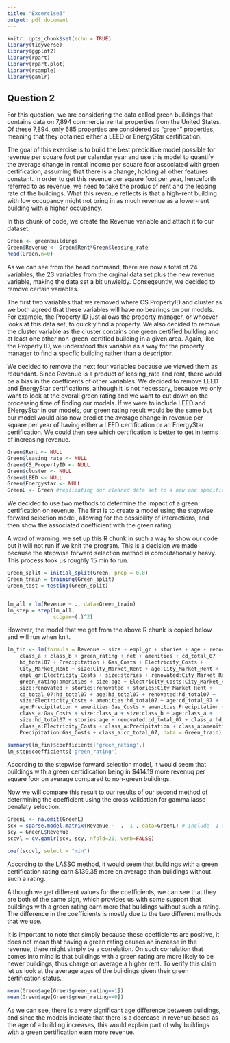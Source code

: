 ```yaml
---
title: "Excercise3"
output: pdf_document
---
```


```r
knitr::opts_chunk$set(echo = TRUE)
library(tidyverse)
library(ggplot2)
library(rpart)
library(rpart.plot)
library(rsample) 
library(gamlr)
```

## Question 2

For this question, we are considering the data called green buildings that contains data on 7,894 commercial rental properties from the United States. Of these 7,894, only 685 properties are considered as "green" properties, meaning that they obtained either a LEED or EnergyStar certification. 

The goal of this exercise is to build the best predicitive model possible for revenue per square foot per calendar year and use this model to quantify the average change in rental income per square foor associated with green certification, assuming that there is a change, holding all other features constant. In order to get this revenue per sqaure foot per year, henceforth referred to as revenue, we need to take the produc of rent and the leasing rate of the buildings. What this revenue reflects is that a high-rent building with low occupancy might not bring in as much revenue as a lower-rent building with a higher occupancy. 

In this chunk of code, we create the Revenue variable and attach it to our dataset. 


```r
Green <- greenbuildings
Green$Revenue <- Green$Rent*Green$leasing_rate
head(Green,n=0)
```

As we can see from the head command, there are now a total of 24 variables, the 23 variables from the orginal data set plus the new revenue variable, making the data set a bit unwieldy. Conseqeuntly, we decided to remove certain variables.

The first two variables that we removed where CS.PropertyID and cluster as we both agreed that these variables will have no bearings on our models. For example, the Property ID just allows the property manager, or whoever looks at this data set, to quickly find a property. We also decided to remove the cluster variable as the cluster contains one green certified building and at least one other non-green-certified building in a given area. Again, like the Property ID, we understood this variable as a way for the property manager to find a specfic building rather than a descriptor.

We decided to remove the next four variables because we viewed them as redundant. Since Revenue is a product of leasing_rate and rent, there would be a bias in the coefficents of other variables. We decided to remove LEED and EnergyStar certifications, although it is not necessary, because we only want to look at the overall green rating and we want to cut down on the processing time of finding our models. If we were to include LEED and ENergyStar in our models, our green rating result would be the same but our model would also now predict the average change in revenue per square per year of having either a LEED certification or an EnergyStar certification. We could then see which certification is better to get in terms of increasing revenue. 


```r
Green$Rent <- NULL
Green$leasing_rate <- NULL
Green$CS_PropertyID <- NULL
Green$cluster <- NULL
Green$LEED <- NULL
Green$Energystar <- NULL
GreenL <- Green #replicating our cleaned data set to a new one specifically for the LASSO
```


We decided to use two methods to determine the impact of a green certification on revenue. The first is to create a model using the stepwise forward selection model, allowing for the possibility of interactions, and then show the associated coefficient with the green rating. 

A word of warning, we set up this R chunk in such a way to show our code but it will not run if we knit the program. This is a decision we made because the stepwise forward selection method is computationally heavy. This process took us roughly 15 min to run.


```r
Green_split = initial_split(Green, prop = 0.8)
Green_train = training(Green_split)
Green_test = testing(Green_split)


lm_all = lm(Revenue ~ ., data=Green_train)
lm_step = step(lm_all, 
               scope=~(.)^2)
```

However, the model that we get from the above R chunk is copied below and will run when knit. 


```r
lm_fin <- lm(formula = Revenue ~ size + empl_gr + stories + age + renovated + 
    class_a + class_b + green_rating + net + amenities + cd_total_07 + 
    hd_total07 + Precipitation + Gas_Costs + Electricity_Costs + 
    City_Market_Rent + size:City_Market_Rent + age:City_Market_Rent + 
    empl_gr:Electricity_Costs + size:stories + renovated:City_Market_Rent + 
    green_rating:amenities + size:age + Electricity_Costs:City_Market_Rent + 
    size:renovated + stories:renovated + stories:City_Market_Rent + 
    cd_total_07:hd_total07 + age:hd_total07 + renovated:hd_total07 + 
    size:Electricity_Costs + amenities:hd_total07 + age:cd_total_07 + 
    age:Precipitation + amenities:Gas_Costs + amenities:Precipitation + 
    class_a:Gas_Costs + size:class_a + size:class_b + age:class_a + 
    size:hd_total07 + stories:age + renovated:cd_total_07 + class_a:hd_total07 + 
    class_a:Electricity_Costs + class_a:Precipitation + class_a:amenities + 
    Precipitation:Gas_Costs + class_a:cd_total_07, data = Green_train)

summary(lm_fin)$coefficients['green_rating',]
lm_step$coefficients['green_rating']
```

According to the stepwise forward selection model, it would seem that buildings with a green certidication being in \$414.19 more revenuq per square foor on average compared to non-green buildings.

Now we will compare this result to our results of our second method of determining the coefficient using the cross validation for gamma lasso penalaty selection. 

```r
GreenL <- na.omit(GreenL)
scx = sparse.model.matrix(Revenue ~  . -1 , data=GreenL) # include -1 to drop intercept
scy = GreenL$Revenue
sccvl = cv.gamlr(scx, scy, nfold=20, verb=FALSE)

coef(sccvl, select = "min")

```
According to the LASSO method, it would seem that buildings with a green certification rating earn \$139.35 more on average than buildings without such a rating. 

Although we get different values for the coefficients, we can see that they are both of the same sign, which provides us with some support that buildings with a green rating  earn more that buildings without such a rating. The difference in the coefficients is mostly due to the two different methods that we use. 

It is important to note that simply because these coefficients are positive, it does not mean that having a green rating causes an increase in the revenue, there might simply be a correlation. On such correlation that comes into mind is that buildings with a green rating are more likely to be newer buildings, thus charge on average a higher rent. To verify this claim let us look at the average ages of the buildings given their green certification status.

```r
mean(Green$age[Green$green_rating==1])
mean(Green$age[Green$green_rating==0])
```

As we can see, there is a very significant age difference between buildings, and since the models indicate that there is a decrease in revenue based as the age of a building increases, this would explain part of why buildings with a green certification earn more revenue. 